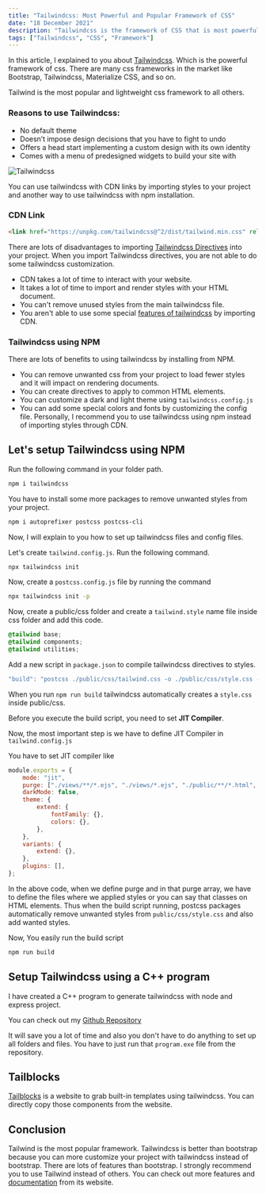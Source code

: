 ```yaml
---
title: "Tailwindcss: Most Powerful and Popular Framework of CSS"
date: "18 December 2021"
description: "Tailwindcss is the framework of CSS that is most powerful and popular. It is a collection of utilities and components that can be used to build a wide range of applications."
tags: ["Tailwindcss", "CSS", "Framework"]
---
```


In this article, I explained to you about [Tailwindcss](https://tailwindcss.com/docs). Which is the powerful framework of css. There are many css frameworks in the market like Bootstrap, Tailwindcss, Materialize CSS, and so on.

Tailwind is the most popular and lightweight css framework to all others.

### Reasons to use Tailwindcss:

-   No default theme
-   Doesn’t impose design decisions that you have to fight to undo
-   Offers a head start implementing a custom design with its own identity
-   Comes with a menu of predesigned widgets to build your site with

![Tailwindcss](https://res.cloudinary.com/practicaldev/image/fetch/s--eFmlJnAW--/c_limit%2Cf_auto%2Cfl_progressive%2Cq_auto%2Cw_880/https://themeselection.com/wp-content/uploads/2020/09/tailwind-CSS.jpg)

You can use tailwindcss with CDN links by importing styles to your project and another way to use tailwindcss with npm installation.

### CDN Link

```html
<link href="https://unpkg.com/tailwindcss@^2/dist/tailwind.min.css" rel="stylesheet" />
```

There are lots of disadvantages to importing [Tailwindcss Directives](https://tailwindcss.com/docs/functions-and-directives) into your project. When you import Tailwindcss directives, you are not able to do some tailwindcss customization.

-   CDN takes a lot of time to interact with your website.
-   It takes a lot of time to import and render styles with your HTML document.
-   You can't remove unused styles from the main tailwindcss file.
-   You aren't able to use some special [features of tailwindcss](https://tailwindcss.com/docs/installation) by importing CDN.

### Tailwindcss using NPM

There are lots of benefits to using tailwindcss by installing from NPM.

-   You can remove unwanted css from your project to load fewer styles and it will impact on rendering documents.
-   You can create directives to apply to common HTML elements.
-   You can customize a dark and light theme using `tailwindcss.config.js`
-   You can add some special colors and fonts by customizing the config file.
    Personally, I recommend you to use tailwindcss using npm instead of importing styles through CDN.

## Let's setup Tailwindcss using NPM

Run the following command in your folder path.

```bash
npm i tailwindcss
```

You have to install some more packages to remove unwanted styles from your project.

```bash
npm i autoprefixer postcss postcss-cli
```

Now, I will explain to you how to set up tailwindcss files and config files.

Let's create `tailwind.config.js`. Run the following command.

```bash
npx tailwindcss init
```

Now, create a `postcss.config.js` file by running the command

```bash
npx tailwindcss init -p
```

Now, create a public/css folder and create a `tailwind.style` name file inside css folder and add this code.

```css
@tailwind base;
@tailwind components;
@tailwind utilities;
```

Add a new script in `package.json` to compile tailwindcss directives to styles.

```javascript
"build": "postcss ./public/css/tailwind.css -o ./public/css/style.css -w"
```

When you run `npm run build` tailwindcss automatically creates a `style.css` inside public/css.

Before you execute the build script, you need to set **JIT Compiler**.

Now, the most important step is we have to define JIT Compiler in `tailwind.config.js`

You have to set JIT compiler like

```javascript
module.exports = {
    mode: "jit",
    purge: ["./views/**/*.ejs", "./views/*.ejs", "./public/**/*.html", "./public/*.html"],
    darkMode: false,
    theme: {
        extend: {
            fontFamily: {},
            colors: {},
        },
    },
    variants: {
        extend: {},
    },
    plugins: [],
};
```

In the above code, when we define purge and in that purge array, we have to define the files where we applied styles or you can say that classes on HTML elements. Thus when the build script running, postcss packages automatically remove unwanted styles from `public/css/style.css` and also add wanted styles.

Now, You easily run the build script

```bash
npm run build
```

## Setup Tailwindcss using a C++ program

I have created a C++ program to generate tailwindcss with node and express project.

You can check out my [Github Repository](https://github.com/abhidadhaniya23/Node-and-express-structure-using-cpp)

It will save you a lot of time and also you don't have to do anything to set up all folders and files. You have to just run that `program.exe` file from the repository.

## Tailblocks

[Tailblocks](https://tailblocks.cc/) is a website to grab built-in templates using tailwindcss. You can directly copy those components from the website.

## Conclusion

Tailwind is the most popular framework. Tailwindcss is better than bootstrap because you can more customize your project with tailwindcss instead of bootstrap. There are lots of features than bootstrap. I strongly recommend you to use Tailwind instead of others. You can check out more features and [documentation](https://tailwindcss.com/docs) from its website.
